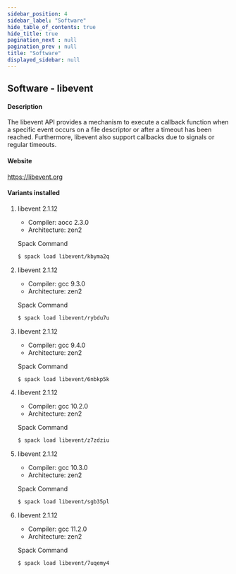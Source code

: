 ```yaml
---
sidebar_position: 4
sidebar_label: "Software"
hide_table_of_contents: true
hide_title: true
pagination_next : null
pagination_prev : null
title: "Software"
displayed_sidebar: null
---
```


## Software - libevent


#### Description
The libevent API provides a mechanism to execute a callback function when a specific event occurs on a file descriptor or after a timeout has been reached. Furthermore, libevent also support callbacks due to signals or regular timeouts.

#### Website
https://libevent.org

#### Variants installed

1. libevent 2.1.12

    - Compiler: aocc 2.3.0
    - Architecture: zen2

    Spack Command
    ```bash
    $ spack load libevent/kbyma2q
    ```

2. libevent 2.1.12

    - Compiler: gcc 9.3.0
    - Architecture: zen2

    Spack Command
    ```bash
    $ spack load libevent/rybdu7u
    ```

3. libevent 2.1.12

    - Compiler: gcc 9.4.0
    - Architecture: zen2

    Spack Command
    ```bash
    $ spack load libevent/6nbkp5k
    ```

4. libevent 2.1.12

    - Compiler: gcc 10.2.0
    - Architecture: zen2

    Spack Command
    ```bash
    $ spack load libevent/z7zdziu
    ```

5. libevent 2.1.12

    - Compiler: gcc 10.3.0
    - Architecture: zen2

    Spack Command
    ```bash
    $ spack load libevent/sgb35pl
    ```

6. libevent 2.1.12

    - Compiler: gcc 11.2.0
    - Architecture: zen2

    Spack Command
    ```bash
    $ spack load libevent/7uqemy4
    ```
